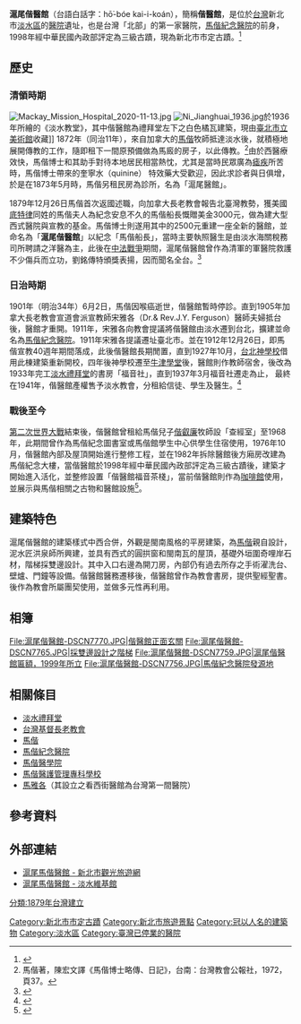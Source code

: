 {{tw monument
|name=滬尾偕醫館
|formername=
|image=馬偕紀念醫院3 12 6E 0108 (3).jpg
|imagename=滬尾偕醫館當前外觀
|othername=滬尾醫館、偕醫館
|formalname=
|level=直轄市定古蹟
|class=
|time={{QIN}}光緒5年（1879年）
|location={{TWN}}[[新北市|新北市]][[淡水區|淡水區]]馬偕街6號
|open=
|cost=
|website=
|reg_url =https://nchdb.boch.gov.tw/assets/overview/monument/19980829000005
}}
'''滬尾偕醫館'''（台語白話字：hō͘-bóe kai-i-koán），簡稱'''偕醫館'''，是位於[[台灣|台灣]]新北市[[淡水區|淡水區]]的[[醫院|醫院]]遺址，也是台灣「北部」的第一家醫院，[[馬偕紀念醫院|馬偕紀念醫院]]的前身，1998年經中華民國內政部評定為三級古蹟，現為新北市市定古蹟。<ref>{{Cite web|url=https://nchdb.boch.gov.tw/assets/advanceSearch/monument/19980829000005|title=滬尾偕醫館|accessdate=|publisher=文化部文化資產局|archive-date=2021-01-24|archive-url=https://web.archive.org/web/20210124131448/https://nchdb.boch.gov.tw/assets/advanceSearch/monument/19980829000005|dead-url=no}}</ref>

==歷史==
===清領時期===
[[File:Mackay_Mission_Hospital_2020-11-13.jpg|thumb]]
[[File:Ni_Jianghuai_1936.jpg|thumb]]於1936年所繪的《淡水教堂》，其中偕醫館為禮拜堂左下之白色橘瓦建築，現由[[臺北市立美術館|臺北市立美術館]]收藏]]
1872年（同治11年），來自加拿大的[[馬偕|馬偕]]牧師抵達淡水後，就積極地展開傳教的工作，隨即租下一間原預備做為馬廄的房子，以此傳教。<ref>馬偕著，陳宏文譯《馬偕博士略傳、日記》，台南：台灣教會公報社，1972，頁37。</ref>由於西醫療效快，馬偕博士和其助手對待本地居民相當熱忱，尤其是當時民眾廣為[[瘧疾|瘧疾]]所苦時，馬偕博士帶來的奎寧水（quinine） 特效藥大受歡迎，因此求診者與日俱增，於是在1873年5月時，馬偕另租民房為診所，名為「滬尾醫館」。

1879年12月26日馬偕首次返國述職，向加拿大長老教會報告北臺灣教勢，獲美國[[底特律|底特律]]同姓的馬偕夫人為紀念安息不久的馬偕船長慨贈美金3000元，做為建大型西式醫院與宣教的基金。馬偕博士則遂用其中的2500元重建一座全新的醫館，並命名為「'''滬尾偕醫館'''」以紀念「馬偕船長」，當時主要執照醫生是由淡水海關稅務司所聘請之洋醫為主，此後在[[中法戰爭|中法戰爭]]期間，滬尾偕醫館曾作為清軍的軍醫院救護不少傷兵而立功，劉銘傳特頒獎表揚，因而聞名全台。<ref>{{Cite web|url=http://www.mmh.org.tw/MackayInfo2/article/B309/636.htm|title=尋佳美腳蹤 創嶄新格局|accessdate=2014-04-03|publisher=馬偕院訊|date=2010-10|archive-date=2014-04-07|archive-url=https://web.archive.org/web/20140407070003/http://www.mmh.org.tw/MackayInfo2/article/B309/636.htm|dead-url=no}}</ref>

===日治時期===
1901年（明治34年）6月2日，馬偕因喉癌逝世，偕醫館暫時停診。直到1905年加拿大長老教會宣道會派宣教師宋雅各（Dr.& Rev.J.Y. Ferguson）醫師夫婦抵台後，醫館才重開。1911年，宋雅各向教會提議將偕醫館由淡水遷到台北，擴建並命名為[[馬偕紀念醫院|馬偕紀念醫院]]。1911年宋雅各提議遷址臺北市。並在1912年12月26日，即馬偕宣教40週年期間落成，此後偕醫館長期閒置，直到1927年10月，[[台北神學校|台北神學校]]借用此棟建築重新開校，四年後神學校遷至[[牛津學堂|牛津學堂]]後，醫館則作教師宿舍，後改為1933年完工[[淡水禮拜堂|淡水禮拜堂]]的書房「福音社」，直到1937年3月福音社遷走為止，
最終在1941年，偕醫館產權售予淡水教會，分租給信徒、學生及醫生。<ref>{{Cite web|url=http://www.mmh.org.tw/mackay-district.asp|title=院區簡介|accessdate=2014-04-03|publisher=馬偕紀念醫院|archive-date=2018-08-03|archive-url=https://web.archive.org/web/20180803102126/http://www.mmh.org.tw/mackay-district.asp|dead-url=no}}</ref>
===戰後至今===
[[第二次世界大戰|第二次世界大戰]]結束後，偕醫館曾租給馬偕兒子[[偕叡廉|偕叡廉]]牧師設「查經室」至1968年，此期間曾作為馬偕紀念圖書室或馬偕館學生中心供學生住宿使用，1976年10月，偕醫館內部及屋頂開始進行整修工程，並在1982年拆除醫館後方廂房改建為馬偕紀念大樓，當偕醫館於1998年經中華民國內政部評定為三級古蹟後，建築才開始進入活化，並整修設置「偕醫館福音茶棧」，當前偕醫館則作為[[咖啡館|咖啡館]]使用，並展示與馬偕相關之古物和醫館設施<ref>{{cite news|title=百年滬尾偕醫館 古蹟飄咖啡香|url=http://www.libertytimes.com.tw/2013/new/dec/4/today-taipei13.htm|publisher=自由時報|date=2013-12-04|accessdate=2014-04-03|archive-date=2014-02-07|archive-url=https://web.archive.org/web/20140207160607/http://www.libertytimes.com.tw/2013/new/dec/4/today-taipei13.htm|dead-url=no}}</ref>。

==建築特色==
滬尾偕醫館的建築樣式中西合併，外觀是閩南風格的平房建築，為[[馬偕|馬偕]]親自設計，泥水匠洪泉師所興建，並具有西式的圓拱窗和閩南瓦的屋頂，基礎外垣圍奇哩岸石材，階梯採雙邊設計。其中入口右邊為開刀房，內部仍有過去所存之手術濯洗台、壁爐、門鐘等設備。偕醫館醫務遷移後，偕醫館曾作為教會書房，提供聖經聖書。後作為教會所屬團契使用，並做多元性再利用。

==相簿==
<gallery mode="packed-overlay" heights="190">
File:滬尾偕醫館-DSCN7770.JPG|偕醫館正面玄關
File:滬尾偕醫館-DSCN7765.JPG|採雙邊設計之階梯
File:滬尾偕醫館-DSCN7759.JPG|滬尾偕醫館匾額，1999年所立
File:滬尾偕醫館-DSCN7756.JPG|馬偕紀念醫院發源地
</gallery>


==相關條目==
{{Commonscat|Mackay Mission Hospital}}
*[[淡水禮拜堂|淡水禮拜堂]]
*[[台灣基督長老教會|台灣基督長老教會]]
*[[馬偕|馬偕]]
*[[馬偕紀念醫院|馬偕紀念醫院]]
*[[馬偕醫學院|馬偕醫學院]]
*[[馬偕醫護管理專科學校|馬偕醫護管理專科學校]]
*[[馬雅各|馬雅各]]（其設立之看西街醫館為台灣第一間醫院）

==參考資料==
{{Reflist}}

==外部連結==
*[https://tour.ntpc.gov.tw/zh-tw/Attraction/Detail?wnd_id=60&id=110411 滬尾馬偕醫館 - 新北市觀光旅遊網] {{Wayback|url=https://tour.ntpc.gov.tw/zh-tw/Attraction/Detail?wnd_id=60&id=110411 |date=20210124131544 }}
*[http://tamsui.dils.tku.edu.tw/wiki/index.php/%E6%BB%AC%E5%B0%BE%E5%81%95%E9%86%AB%E9%A4%A8 滬尾馬偕醫館 - 淡水維基館] {{Wayback|url=http://tamsui.dils.tku.edu.tw/wiki/index.php/%E6%BB%AC%E5%B0%BE%E5%81%95%E9%86%AB%E9%A4%A8 |date=20210716224705 }}
{{台灣直轄市定古蹟}}
{{新北市文化資產}}

[[分類:1879年台灣建立|分類:1879年台灣建立]]
[[Category:新北市市定古蹟|Category:新北市市定古蹟]]
[[Category:新北市旅遊景點|Category:新北市旅遊景點]]
[[Category:冠以人名的建築物|Category:冠以人名的建築物]]
[[Category:淡水區|Category:淡水區]]
[[Category:臺灣已停業的醫院|Category:臺灣已停業的醫院]]